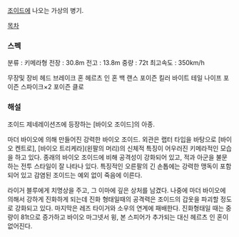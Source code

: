 [[조이드]]에 나오는 가상의 병기.

[[목차]]

=== 스펙 ===

분류 : 키메라형
전장 : 30.8m
전고 : 13.8m
중량 : 72t
최고속도 : 350km/h

무장및 장비
헤드 브레이크 혼
헤르츠 인 혼
백 랜스
포이즌 킬러 바이트
테일 나이프
포이즌 스파이크×2
포이즌 클로

=== 해설 ===
조이드 제네레이션즈에 등장하는 [바이오 조이드]의 아종.

마더 바이오에 의해 만들어진 강력한 바이오 조이드. 외관은 랩터 타입을 바탕으로 [바이오 켄트로], [바이오 트리케라](왼팔의 머리)의 신체적 특징이 어우러진 키메라적인 모습을 하고 있다. 종래의 바이오 조이드에 비해 공격성이 강화되어 있고, 적과 아군을 불문하는 전투 스타일이 잘 나타나 있다. 특징적인 오른팔의 긴 손톱에는 강력한 맹독이 포함되어 있고 감염된 조이드는 예외 없이 죽음에 이른다.

라이거 블루에게 치명상을 주고, 그 이마에 깊은 상처를 남겼다. 나중에 마더 바이오에 의해서 강하게 진화하게 되는데 진화 형태일때의 공격력은 조이드의 갑옷을 파괴할 정도로 강화되고 있다. 마지막은 레즈 타이거와 소우의 연계에 패배한다. 진화형태일 때는 중량이 81t으로 증가하고 바이오 마그넷서 윙, 본 스피어가 추가되는 대신 헤르츠 인 혼이 없어진다.
